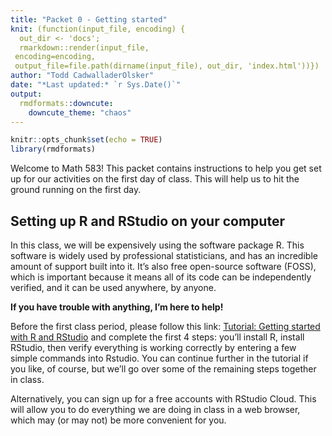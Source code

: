 ```yaml
---
title: "Packet 0 - Getting started"
knit: (function(input_file, encoding) {
  out_dir <- 'docs';
  rmarkdown::render(input_file,
 encoding=encoding,
 output_file=file.path(dirname(input_file), out_dir, 'index.html'))})
author: "Todd CadwalladerOlsker"
date: "*Last updated:* `r Sys.Date()`"
output:
  rmdformats::downcute:
    downcute_theme: "chaos"
---
```


```r
knitr::opts_chunk$set(echo = TRUE)
library(rmdformats)
```

Welcome to Math 583! This packet contains instructions to help you get set up for our activities on the first day of class. This will help us to hit the ground running on the first day.

## Setting up R and RStudio on your computer

In this class, we will be expensively using the software package R. This software is widely used by professional statisticians, and has an incredible amount of support built into it. It's also free  open-source software (FOSS), which is important because it means all of its code can be independently verified, and it can be used anywhere, by anyone.

**If you have trouble with anything, I'm here to help!**

Before the first class period, please follow this link: [Tutorial: Getting started with R and RStudio](https://www.dataquest.io/blog/tutorial-getting-started-with-r-and-rstudio/) and complete the first 4 steps: you'll install R, install RStudio, then verify everything is working correctly by entering a few simple commands into Rstudio. You can continue further in the tutorial if you like, of course, but we'll go over some of the remaining steps together in class.

Alternatively, you can sign up for a free accounts with RStudio Cloud. This will allow you to do everything we are doing in class in a web browser, which may (or may not) be more convenient for you.